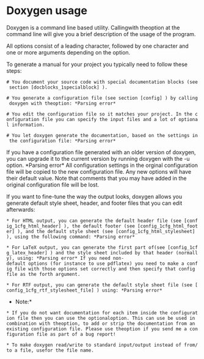 = Doxygen usage =

Doxygen is a command line based utility. Calling{{{doxygen}}}with the{{{--help}}}option at the command line will give you a brief description of the usage of the program.

All options consist of a leading character{{{-}}}, followed by one character and one or more arguments depending on the option.

To generate a manual for your project you typically need to follow these steps:
 # You document your source code with special documentation blocks (see section [docblocks_1specialblock] ).

 # You generate a configuration file (see section [config] ) by calling doxygen with the{{{-g}}}option: *Parsing error* 

 # You edit the configuration file so it matches your project. In the configuration file you can specify the input files and a lot of optional information.

 # You let doxygen generate the documentation, based on the settings in the configuration file: *Parsing error* 

If you have a configuration file generated with an older version of doxygen, you can upgrade it to the current version by running doxygen with the -u option. *Parsing error* All configuration settings in the orginal configuration file will be copied to the new configuration file. Any new options will have their default value. Note that comments that you may have added in the original configuration file will be lost.

If you want to fine-tune the way the output looks, doxygen allows you generate default style sheet, header, and footer files that you can edit afterwards:
 * For HTML output, you can generate the default header file (see [config_1cfg_html_header] ), the default footer (see [config_1cfg_html_footer] ), and the default style sheet (see [config_1cfg_html_stylesheet] ), using the following command: *Parsing error* 

 * For LaTeX output, you can generate the first part of{{{refman.tex}}}(see [config_1cfg_latex_header] ) and the style sheet included by that header (normally{{{doxygen.sty}}}), using: *Parsing error* If you need non-default options (for instance to use pdflatex) you need to make a config file with those options set correctly and then specify that config file as the forth argument.

 * For RTF output, you can generate the default style sheet file (see [config_1cfg_rtf_stylesheet_file] ) using: *Parsing error* 

*Note:*

 * If you do not want documentation for each item inside the configuration file then you can use the optional{{{-s}}}option. This can use be used in combination with the{{{-u}}}option, to add or strip the documentation from an existing configuration file. Please use the{{{-s}}}option if you send me a configuration file as part of a bug report!

 * To make doxygen read/write to standard input/output instead of from/to a file, use{{{-}}}for the file name.


